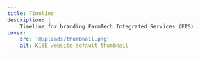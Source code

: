 ```yaml
---
title: Timeline
description: |
    Timeline for branding FarmTech Integrated Services (FIS)
cover:
    src: '@uploads/thumbnail.png'
    alt: K16E website default thumbnail
---
```


<Title
    title="Timeline"
    subtitle="FarmTech, FIS"
    flipped={false}
    showBackTo={false}
    centered={false}
/>

<Tasks
    title='Tasks tracker: Branding FarmTech start to finish'
    tasks={[
        {
			title: '01: Purpose positioning',
			summary:
				'Define FarmTech in language that endears it to potential customers.',
			start: '2024-12-16',
			duration: '3 days',
			owner: {
				image: kb,
				title: 'kb',
			},
			status: 'Progress',
        },
        {
			title: '02: Industry imprinting',
			summary:
				`Identify and place FarmTech in it's market-defining industry. Affects how FarmTech talks, how its messaging should resound.`,
			start: '2024-12-20',
			duration: '2 days',
			owner: {
				image: kb,
				title: 'kb',
			},
			status: 'Slated',
		},
        {
			title: '03: Category creation',
			summary:
				`Reframe and rename the need FarmTech is solving for. Helps create a catchy, endearing headline and copy.`,
			start: '2024-12-21',
			duration: '2 days',
			owner: {
				image: kb,
				title: 'kb',
			},
			status: 'Slated',
		},
        {
			title: '04: Ethos etching',
			summary:
				`Define the full personality of FarmTech as a brand and establish *and* document it's guiding principles.`,
			start: '2025-01-06',
			duration: '2 days',
			owner: {
				image: kb,
				title: 'kb',
			},
			status: 'Slated',
		},
        {
			title: '05: Name niching',
			summary:
				`Ensuring and thus establishing that the FarmTech name is suitable for its niche. Making derivative names, slogans, communication headlines that resound with name.`,
			start: '2025-01-08',
			duration: '3 days',
			owner: {
				image: kb,
				title: 'kb',
			},
			status: 'Slated',
		},
        {
			title: '06: Logo lettering',
			summary:
				`Sketching, trialing ideas, and bringing the visual brand identity for FarmTech to life.`,
			start: '2025-01-13',
			duration: '10 days',
			owner: {
				image: kb,
				title: 'kb',
			},
			status: 'Slated',
		},
        {
			title: '07: System signing',
			summary:
				`Complete typical brand system to use in future designs. Produce mock-ups, signage designs, etc.`,
			start: '2025-01-23',
			duration: '4 days',
			owner: {
				image: kb,
				title: 'kb',
			},
			status: 'Slated',
		},
        {
			title: '08: Deployments',
			summary:
				`Complete and deploy splash page for FarmTech. Present and hand over finished FarmTech designs.`,
			start: '2025-01-28',
			duration: '4 days',
			owner: {
				image: kb,
				title: 'kb',
			},
			status: 'Slated',
		},
    ]}
/>
